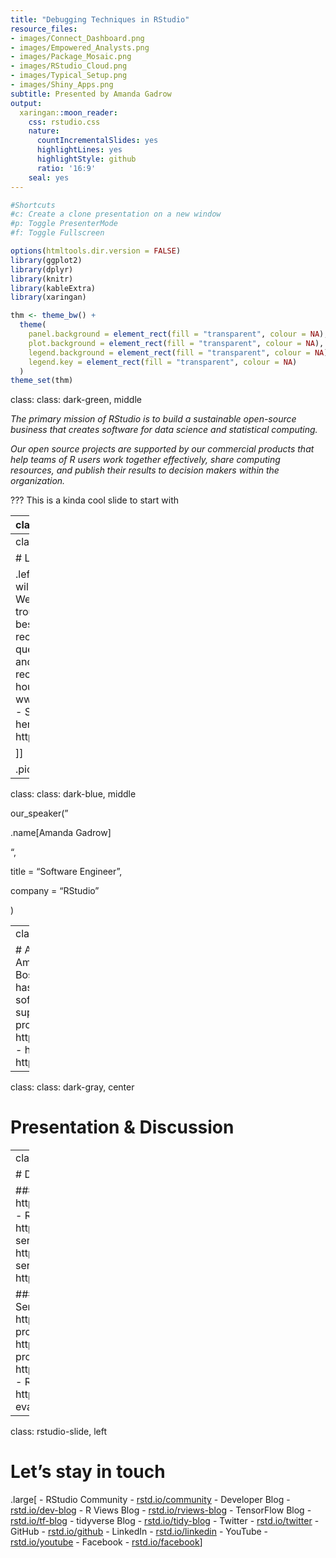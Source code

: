 ```yaml
---
title: "Debugging Techniques in RStudio"
resource_files:
- images/Connect_Dashboard.png
- images/Empowered_Analysts.png
- images/Package_Mosaic.png
- images/RStudio_Cloud.png
- images/Typical_Setup.png
- images/Shiny_Apps.png
subtitle: Presented by Amanda Gadrow
output:
  xaringan::moon_reader:
    css: rstudio.css
    nature:
      countIncrementalSlides: yes
      highlightLines: yes
      highlightStyle: github
      ratio: '16:9'
    seal: yes
---
```


```r
#Shortcuts
#c: Create a clone presentation on a new window
#p: Toggle PresenterMode
#f: Toggle Fullscreen

options(htmltools.dir.version = FALSE)
library(ggplot2)
library(dplyr)
library(knitr)
library(kableExtra)
library(xaringan)

thm <- theme_bw() + 
  theme(
    panel.background = element_rect(fill = "transparent", colour = NA), 
    plot.background = element_rect(fill = "transparent", colour = NA),
    legend.background = element_rect(fill = "transparent", colour = NA),
    legend.key = element_rect(fill = "transparent", colour = NA)
  )
theme_set(thm)
```

class: class: dark-green, middle

*The primary mission of RStudio is to build a sustainable open-source business that creates software for data science and statistical computing.* 

*Our open source projects are supported by our commercial products that help teams of R users work together effectively, share computing resources, and publish their results to decision makers within the organization.*

???
This is a kinda cool slide to start with

---
class: rstudio-slide, left

# Lets connect in person!

.large[
- !useR - July 9th through the 13th - Brisbane, AUS
- R/Insurance - July 16th -  London, UK
- JSM - July 28th through August 2nd - Vancouver, BC, Canada
- R/Pharma - August 15th & 16th - Harvard University, Cambridge
- Applied Machine Learning Workshop with @maxkuhn August 23rd & 24th - Washington D.C. https://www.rstudio.com/workshops/applied-machine-learning/
- R in Medicine Conference - New Haven CT
]

---
class: rstudio-slide, left

# Logistics

.left-column[
.large[
- The webinar will be roughly 45 minutes in length.
- We don’t expect that you will have trouble with sound, but if you do, the best solution will be to log out and reconnect.
- RStudio will answer questions via the chat panel during and after the talk.
- Webinar is being recorded and will be posted within 48 hours - www.rstudio.com/resources/webinars/
- Slides and demo code will be hosted here: https://github.com/rstudio/webinars

]]

.pic-right[![](https://raw.githubusercontent.com/carneybill/RStudio-Slides/master/images/GoToWebinar_panel.png)]

---
class: class: dark-blue, middle

our_speaker("

.name[Amanda Gadrow]

",

title = "Software Engineer",

company = "RStudio"

)

---
class: rstudio-slide, left 

# Amanda Gadrow
.pic-right[![](https://pbs.twimg.com/profile_images/869892349954056192/dKhb_UZU_400x400.jpg)]
.med[
Amanda has solved problems at small Boston-based startups for many years. She has experience building high-quality software in various roles, including customer support, test strategy and automation, and product management.
- https://www.linkedin.com/in/amandagadrow/
- https://twitter.com/ajmcoqui
- https://github.com/ajmcoqui]

---

class: class: dark-gray, center

# Presentation & Discussion 


---
class: rstudio-slide, left

# Download Links

### Open Source & Free Products
- Desktop: https://www.rstudio.com/products/rstudio/download/
- RStudio Server: https://www.rstudio.com/products/rstudio/download-server/
- Shiny Server: https://www.rstudio.com/products/shiny/download-server/
- shinyapps.io: https://www.shinyapps.io/admin/#/signup

### 45 Day Evaluation of Pro Products
- RStudio Server Pro: https://www.rstudio.com/products/rstudio-server-pro/evaluation/
- Shiny Server Pro: https://www.rstudio.com/products/shiny-server-pro/evaluation/
- RStudio Connect: https://www.rstudio.com/products/connect/evaluation/
- RStudio Drivers: https://www.rstudio.com/products/drivers/drivers-evaluation/

---
class: rstudio-slide, left

# Let's stay in touch

.large[
- RStudio Community - [rstd.io/community](http://rstd.io/community)
- Developer Blog - [rstd.io/dev-blog](http://rstd.io/dev-blog)
- R Views Blog - [rstd.io/rviews-blog](http://rstd.io/rviews-blog)
- TensorFlow Blog - [rstd.io/tf-blog](http://rstd.io/tf-blog)
- tidyverse Blog - [rstd.io/tidy-blog](http://rstd.io/tidy-blog)
- Twitter - [rstd.io/twitter](http://rstd.io/twitter)
- GitHub - [rstd.io/github](http://rstd.io/github)
- LinkedIn - [rstd.io/linkedin](http://rstd.io/linkedin) 
- YouTube - [rstd.io/youtube](http://rstd.io/youtube)
- Facebook - [rstd.io/facebook](http://rstd.io/facebook)
]